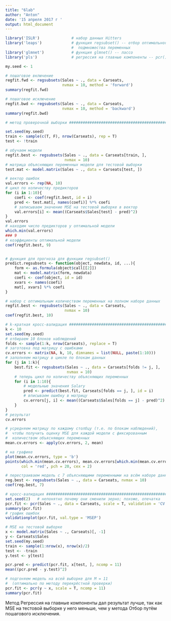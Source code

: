 ```yaml
---
title: "6lab"
author: "Anton"
date: '15 апреля 2017 г '
output: html_document
---
```


```r
library('ISLR')              # набор данных Hitters
library('leaps')             # функция regsubset() -- отбор оптимального 
                             #  подмножества переменных
library('glmnet')            # функция glmnet() -- лассо
library('pls')               # регрессия на главные компоненты -- pcr()

my.seed <- 1


```


```r

# пошаговое включение
regfit.fwd <- regsubsets(Sales ~ ., data = Carseats,
                         nvmax = 10, method = 'forward')
summary(regfit.fwd)

# пошаговое исключение
regfit.bwd <- regsubsets(Sales ~ ., data = Carseats,
                         nvmax = 10, method = 'backward')
summary(regfit.bwd)
```

```r
# метод проверочной выборки ####################################################

set.seed(my.seed)
train <- sample(c(T, F), nrow(Carseats), rep = T)
test <- !train

# обучаем модели
regfit.best <- regsubsets(Sales ~ ., data = Carseats[train, ],
                          nvmax = 10)
# матрица объясняющих переменных модели для тестовой выборки
test.mat <- model.matrix(Sales ~ ., data = Carseats[test, ])

# вектор ошибок
val.errors <- rep(NA, 10)
# цикл по количеству предикторов
for (i in 1:10){
    coefi <- coef(regfit.best, id = i)
    pred <- test.mat[, names(coefi)] %*% coefi
    # записываем значение MSE на тестовой выборке в вектор
    val.errors[i] <- mean((Carseats$Sales[test] - pred)^2)
}
val.errors
# находим число предикторов у оптимальной модели
which.min(val.errors)
### 9
# коэффициенты оптимальной модели
coef(regfit.best, 9)


# функция для прогноза для функции regsubset()
predict.regsubsets <- function(object, newdata, id, ...){
    form <- as.formula(object$call[[2]])
    mat <- model.matrix(form, newdata)
    coefi <- coef(object, id = id)
    xvars <- names(coefi)
    mat[, xvars] %*% coefi
}

# набор с оптимальным количеством переменных на полном наборе данных
regfit.best <- regsubsets(Sales ~ ., data = Carseats,
                          nvmax = 10)
coef(regfit.best, 10)

# k-кратная кросс-валидация ####################################################
k <- 10
set.seed(my.seed)
# отбираем 10 блоков наблюдений
folds <- sample(1:k, nrow(Carseats), replace = T)
# заготовка под матрицу с ошибками
cv.errors <- matrix(NA, k, 10, dimnames = list(NULL, paste(1:10)))
# заполняем матрицу в цикле по блокам данных
for (j in 1:k){
    best.fit <- regsubsets(Sales ~ ., data = Carseats[folds != j, ],
                           nvmax = 10)
    # теперь цикл по количеству объясняющих переменных
    for (i in 1:10){
        # модельные значения Salary
        pred <- predict(best.fit, Carseats[folds == j, ], id = i)
        # вписываем ошибку в матрицу
        cv.errors[j, i] <- mean((Carseats$Sales[folds == j] - pred)^2)
    }
}
# результат
cv.errors

# усредняем матрицу по каждому столбцу (т.е. по блокам наблюдений), 
#  чтобы получить оценку MSE для каждой модели с фиксированным 
#  количеством объясняющих переменных
mean.cv.errors <- apply(cv.errors, 2, mean)

# на графике
plot(mean.cv.errors, type = 'b')
points(which.min(mean.cv.errors), mean.cv.errors[which.min(mean.cv.errors)],
       col = 'red', pch = 20, cex = 2)

# перестраиваем модель с 7 объясняющими переменными на всём наборе данных
reg.best <- regsubsets(Sales ~ ., data = Carseats, nvmax = 10)
coef(reg.best, 7)

```



```r
# кросс-валидация ##############################################################
set.seed(2)   # непонятно почему они сменили зерно; похоже, опечатка
pcr.fit <- pcr(Sales ~ ., data = Carseats, scale = T, validation = 'CV')
summary(pcr.fit)
# график ошибок
validationplot(pcr.fit, val.type = 'MSEP')

# MSE на тестовой выборке
x <- model.matrix(Sales ~ ., Carseats)[, -1]
y <- Carseats$Sales
set.seed(my.seed)
train <- sample(1:nrow(x), nrow(x)/2)
test <- -train
y.test <- y[test]

pcr.pred <- predict(pcr.fit, x[test, ], ncomp = 11)
mean((pcr.pred - y.test)^2)

# подгоняем модель на всей выборке для M = 11 
#  (оптимально по методу перекрёстной проверки)
pcr.fit <- pcr(y ~ x, scale = T, ncomp = 11)
summary(pcr.fit)

```

Метод Регрессия на главные компоненты дал результат лучше, так как MSE на тестовой выборке у него меньше, чем у метода Отбор путём пошагового исключения.
